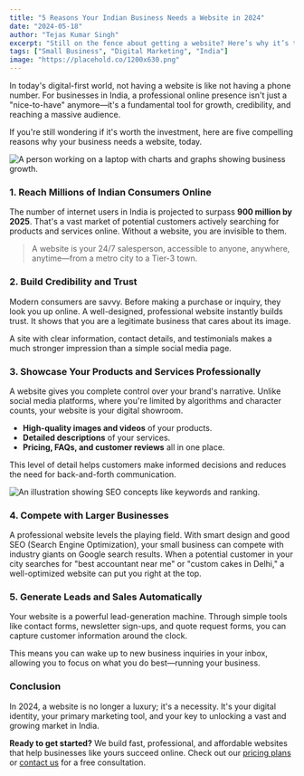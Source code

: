 ```yaml
---
title: "5 Reasons Your Indian Business Needs a Website in 2024"
date: "2024-05-18"
author: "Tejas Kumar Singh"
excerpt: "Still on the fence about getting a website? Here’s why it’s the best investment you can make for your business in India right now."
tags: ["Small Business", "Digital Marketing", "India"]
image: "https://placehold.co/1200x630.png"
---
```


In today's digital-first world, not having a website is like not having a phone number. For businesses in India, a professional online presence isn't just a "nice-to-have" anymore—it's a fundamental tool for growth, credibility, and reaching a massive audience.

If you're still wondering if it's worth the investment, here are five compelling reasons why your business needs a website, today.

![A person working on a laptop with charts and graphs showing business growth.](https://placehold.co/800x400.png)

### 1. Reach Millions of Indian Consumers Online

The number of internet users in India is projected to surpass **900 million by 2025**. That's a vast market of potential customers actively searching for products and services online. Without a website, you are invisible to them.

> A website is your 24/7 salesperson, accessible to anyone, anywhere, anytime—from a metro city to a Tier-3 town.

### 2. Build Credibility and Trust

Modern consumers are savvy. Before making a purchase or inquiry, they look you up online. A well-designed, professional website instantly builds trust. It shows that you are a legitimate business that cares about its image.

A site with clear information, contact details, and testimonials makes a much stronger impression than a simple social media page.

### 3. Showcase Your Products and Services Professionally

A website gives you complete control over your brand's narrative. Unlike social media platforms, where you're limited by algorithms and character counts, your website is your digital showroom.

-   **High-quality images and videos** of your products.
-   **Detailed descriptions** of your services.
-   **Pricing, FAQs, and customer reviews** all in one place.

This level of detail helps customers make informed decisions and reduces the need for back-and-forth communication.

![An illustration showing SEO concepts like keywords and ranking.](https://placehold.co/800x400.png)

### 4. Compete with Larger Businesses

A professional website levels the playing field. With smart design and good SEO (Search Engine Optimization), your small business can compete with industry giants on Google search results. When a potential customer in your city searches for "best accountant near me" or "custom cakes in Delhi," a well-optimized website can put you right at the top.

### 5. Generate Leads and Sales Automatically

Your website is a powerful lead-generation machine. Through simple tools like contact forms, newsletter sign-ups, and quote request forms, you can capture customer information around the clock.

This means you can wake up to new business inquiries in your inbox, allowing you to focus on what you do best—running your business.

### Conclusion

In 2024, a website is no longer a luxury; it's a necessity. It's your digital identity, your primary marketing tool, and your key to unlocking a vast and growing market in India.

**Ready to get started?** We build fast, professional, and affordable websites that help businesses like yours succeed online. Check out our [pricing plans](/pricing) or [contact us](/contact) for a free consultation.
